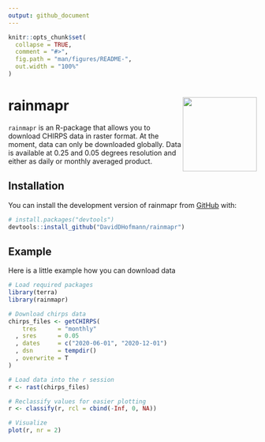 ```yaml
---
output: github_document
---
```


<!-- README.md is generated from README.Rmd. Please edit that file -->

```r
knitr::opts_chunk$set(
  collapse = TRUE,
  comment = "#>",
  fig.path = "man/figures/README-",
  out.width = "100%"
)
```

# rainmapr <img src="man/figures/rainmapr.png" align="right" width="150" height="150"/>
`rainmapr` is an R-package that allows you to download CHIRPS data in raster
format. At the moment, data can only be downloaded globally. Data is available
at 0.25 and 0.05 degrees resolution and either as daily or monthly averaged
product.

## Installation
You can install the development version of rainmapr from
[GitHub](https://github.com/) with:
```r
# install.packages("devtools")
devtools::install_github("DavidDHofmann/rainmapr")
```

## Example
Here is a little example how you can download data

```r
# Load required packages
library(terra)
library(rainmapr)

# Download chirps data
chirps_files <- getCHIRPS(
    tres      = "monthly"
  , sres      = 0.05
  , dates     = c("2020-06-01", "2020-12-01")
  , dsn       = tempdir()
  , overwrite = T
)

# Load data into the r session
r <- rast(chirps_files)

# Reclassify values for easier plotting
r <- classify(r, rcl = cbind(-Inf, 0, NA))

# Visualize
plot(r, nr = 2)
```
